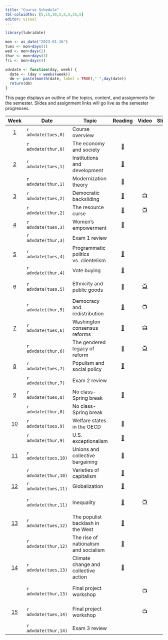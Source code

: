 ```yaml
---
title: "Course Schedule"
tbl-colwidths: [5,15,30,5,5,5,25,5]
editor: visual
---
```


```r
library(lubridate)

mon <- as_date("2023-01-16")
tues <- mon+days(1)
wed <- mon+days(2)
thur <- mon+days(3)
fri <- mon+days(4)

advdate <- function(day, week) {
  date <- (day + weeks(week))
  dm <- paste(month(date, label = TRUE)," ",day(date))
  return(dm)  
} 
```

This page displays an outline of the topics, content, and assignments
for the semester. Slides and assignment links will go live as the
semester progresses.

::: column-screen-inset-right
|           Week            | Date                 | Topic                                 |                                                                              Reading                                                                              |                                    Video                                    |                         Slides                         | Skill                             |                                                                Assignment                                                                 |
|:-------:|---------|---------|:-------:|:-------:|:-------:|---------|:-------:|
|  [1](/weeks/week-1.html)  | `r advdate(tues,0)`  | Course overview                       |                                                                                                                                                                   |                                                                             |                                                        | Explore MS 365                    |                                                                                                                                           |
|                           | `r advdate(thur,0)`  | The economy and society               |       [📖](https://blackboard.gwu.edu/webapps/blackboard/execute/content/file?cmd=view&mode=designer&content_id=_12821132_1&course_id=_380501_1 "Polanyi")        |                                                                             |    [🖥️](/slides/lecture-1.html "Lecture 1 slides")     | Explore Tableau                   |                                                                                                                                           |
|  [2](/weeks/week-2.html)  | `r advdate(tues,1)`  | Institutions and development          |                            [📖](https://link-springer-com.proxygw.wrlc.org/article/10.1007/s11127-019-00645-z "Acemoglu and Robinson")                            |                                                                             |  [🖥️](/slides/lecture-2.1.html "Lecture 2.1 slides")   | Install Excel                     |                                                                                                                                           |
|                           | `r advdate(thur,1)`  | Modernization theory                  | [📖](https://blackboard.gwu.edu/webapps/blackboard/execute/content/file?cmd=view&mode=designer&content_id=_12817118_1&course_id=_380501_1 "Cheibub and Vreeland") |                                                                             |  [🖥️](/slides/lecture-2.2.html "Lecture 2.2 slides")   | Analyzing data                    |                                                                                                                                           |
|  [3](/weeks/week-3.html)  | `r advdate(tues,2)`  | Democratic backsliding                |                                               [📖](https://doi.org/10.1017/S1537592718003377 "Kaufman and Haggard")                                               | [📺](https://www.youtube.com/watch?v=jSl9rydcd7k "Data Assignment 1 Video") |  [🖥️](/slides/lecture-3.1.html "Lecture 3.1 slides")   | Importing data                    |                                                                                                                                           |
|                           | `r advdate(thur,2)`  | The resource curse                    |                                             [📖](https://www-jstor-org.proxygw.wrlc.org/stable/j.ctt7s3wz.10 "Ross")                                              |              [📺](https://www.youtube.com/watch?v=y7ESq_O3Odw)              |  [🖥️](/slides/lecture-3.2.html "Lecture 3.2 slides")   | Organizing data                   |                                       [🧮](/assignments/data-assignment-1.html "Data assignment 1")                                       |
|  [4](/weeks/week-4.html)  | `r advdate(tues,3)`  | Women's empowerment                   |                             [📖](https://www.econstor.eu/bitstream/10419/216551/1/cesifo1_wp8155.pdf "Hassami and Lopes da Fonseca")                              |                                                                             |  [🖥️](/slides/lecture-4.1.html "Lecture 4.1 slides")   | Bar charts                        |                                                                                                                                           |
|                           | `r advdate(thur,3)`  | Exam 1 review                         |                                                                                                                                                                   |                                                                             |  [🖥️](/slides/lecture-4.2.html "Lecture 4.2 slides")   | Line charts                       |                                                                    📘                                                                     |
|  [5](/weeks/week-5.html)  | `r advdate(tues,4)`  | Programmatic politics vs. clientelism |    [📖](https://blackboard.gwu.edu/webapps/blackboard/execute/content/file?cmd=view&mode=designer&content_id=_12817119_1&course_id=_380501_1 "Stokes et. al.")    |                                                                             | [🖥️](/slides/lecture-5.1.html "Distributive politics") | Scatter plots                     |                                                                                                                                           |
|                           | `r advdate(thur,4)`  | Vote buying                           |                                        [📖](https://ebookcentral.proquest.com/lib/gwu/reader.action?docID=5732981&ppg=112)                                        |                                                                             |  [🖥️](/slides/lecture-5.2.html "Lecture 5.2 slides")   | Maps                              |                                                                                                                                           |
|  [6](/weeks/week-6.html)  | `r advdate(tues,5)`  | Ethnicity and public goods            |                                                        [📖](http://www.jstor.org/stable/25054263 "Miguel")                                                        |  [📺](https://www.youtube.com/watch?v=G9vKgrtDZ-w&t=72s "Bar chart video")  |  [🖥️](/slides/lecture-6.1.html "Lecture 6.1 slides")   | Creating bar charts in Excel      |                                                                                                                                           |
|                           | `r advdate(thur,5)`  | Democracy and redistribution          |                                   [📖](https://doi-org.proxygw.wrlc.org/10.1017/S1537592717002122 "Holland and Ross Schneider")                                   | [📺](https://www.youtube.com/watch?v=YOpwcihO-iY&t=39s "Line chart video")  |  [🖥️](/slides/lecture-6.2.html "Lecture 6.2 slides")   | Creating line charts in Excel     |                                                                                                                                           |
|  [7](/weeks/week-7.html)  | `r advdate(tues,6)`  | Washington consensus reforms          |                          [📖](https://www.brookings.edu/wp-content/uploads/2021/02/Washington-Consensus-Reforms.pdf "Archibong et. al.")                          |   [📺](https://www.youtube.com/watch?v=NDszBjbvSFA "Scatter plot video")    |  [🖥️](/slides/lecture-7.1.html "Lecture 7.1 slides")   | Creating scatter plots in Excel   |                                                                                                                                           |
|                           | `r advdate(thur,6)`  | The gendered legacy of reform         |                       [📖](https://eresgw-wrlc-org.proxygw.wrlc.org/x/docs/gelm/teitelbaum_emmanuel/LourdesChapter3.pdf "Beneria et. al.")                        |      [📺](https://www.youtube.com/watch?v=ixjWeXbYVl0 "Mapping video")      |  [🖥️](/slides/lecture-7.2.html "Lecture 7.2 slides")   | Creating Maps in Excel            |                                       [🧮](/assignments/data-assignment-2.html "Data assignment 2")                                       |
|  [8](/weeks/week-8.html)  | `r advdate(tues,7)`  | Populism and social policy            |                                    [📖](https://onlinelibrary-wiley-com.proxygw.wrlc.org/doi/full/10.1111/dech.12578 "Putzel")                                    |                                                                             |  [🖥️](/slides/lecture-8.1.html "Lecture 8.1 slides")   | Writing with Zotero               |                                                                                                                                           |
|                           | `r advdate(thur,7)`  | Exam 2 review                         |                                                                                                                                                                   |                                                                             |  [🖥️](/slides/lecture-8.2.html "Lecture 8.2 slides")   | Install Tableau                   | [📘](https://blackboard.gwu.edu/webapps/blackboard/content/listContentEditable.jsp?course_id=_380501_1&content_id=_12817116_1&mode=reset) |
|  [9](/weeks/week-9.html)  | `r advdate(tues,8)`  | No class-Spring break                 |                                        [📖](https://www.instructionalsolutions.com/blog/how-to-write-white-paper "Cullen")                                        |                                                                             |                                                        |                                   |                                                                                                                                           |
|                           | `r advdate(thur,8)`  | No class-Spring break                 |                                                                                                                                                                   |                                                                             |                                                        |                                   |                                                                                                                                           |
| [10](/weeks/week-10.html) | `r advdate(tues,9)`  | Welfare states in the OECD            |   [📖](https://blackboard.gwu.edu/webapps/blackboard/execute/content/file?cmd=view&mode=designer&content_id=_12817120_1&course_id=_380501_1 "Epsing-Andersen")    |                                                                             | [🖥️](/slides/lecture-10.1.html "Lecture 10.1 slides")  |                                   |                                                                                                                                           |
|                           | `r advdate(thur,9)`  | U.S. exceptionalism                   |                                [📖](https://www.brookings.edu/wp-content/uploads/2001/06/2001b_bpea_alesina.pdf "Alesina et. al.")                                |                                                                             | [🖥️](/slides/lecture-10.2.html "Lecture 10.2 slides")  |                                   |                                      [✍️](/project/project-assignment-1.qmd "Project Assignment 1")                                       |
| [11](/weeks/week-11.html) | `r advdate(tues,10)` | Unions and collective bargaining      |                       [📖](https://journals-sagepub-com.proxygw.wrlc.org/doi/full/10.1177/0143831X18780327 "Gumbrell-McCormick and Hyman")                        |                                                                             | [🖥️](/slides/lecture-11.1.html "Lecture 11.1 slides")  |                                   |                                                                                                                                           |
|                           | `r advdate(thur,10)` | Varieties of capitalism               |                                           [📖](https://academic.oup.com/book/301/chapter/134893294 "Hall and Soskice")                                            |                                                                             | [🖥️](/slides/lecture-11.2.html "Lecture 11.2 slides")  |                                   |                                                                                                                                           |
| [12](/weeks/week-12.html) | `r advdate(tues,11)` | Globalization                         |                               [📖](https://www.annualreviews.org/doi/full/10.1146/annurev-economics-080315-015041 "Autor et. al.")                                |                                                                             | [🖥️](/slides/lecture-12.1.html "Lecture 12.1 slides")  |                                   |                                                                                                                                           |
|                           | `r advdate(thur,11)` | Inequality                            |                                   [📖](https://www.amazon.com/gp/product/B07P92PDLF/ref=dbs_a_def_rwt_bibl_vppi_i2 "Stiglitz")                                    | [📺](https://www.youtube.com/watch?v=yqAYuAf6zEc&t=175s "Wrangling Video")  | [🖥️](/slides/lecture-12.2.html "Lecture 12.2 slides")  | Wrangling data in MS Power Query  |                                               [✍️](/assignments/project-assignment-2.html)                                                |
| [13](/weeks/week-13.html) | `r advdate(tues,12)` | The populist backlash in the West     |                                             [📖](https://www-jstor-org.proxygw.wrlc.org/stable/j.ctv2dzzqsn "Judis")                                              |                                                                             | [🖥️](/slides/lecture-13.1.html "Lecture 13.1 slides")  |                                   |                                                                                                                                           |
|                           | `r advdate(thur,12)` | The rise of nationalism and socialism |                                             [📖](https://www-jstor-org.proxygw.wrlc.org/stable/j.ctv2dzzqsn "Judis")                                              |                                                                             | [🖥️](/slides/lecture-13.2.html "Lecture 13.2 slides")  |                                   |                                                                                                                                           |
| [14](/weeks/week-14.html) | `r advdate(tues,13)` | Climate change and collective action  |                  [📖](https://direct.mit.edu/glep/article/20/4/4/95068/Prisoners-of-the-Wrong-Dilemma-Why-Distributive "Aklin and Mildenberger")                  |                                                                             |                           🖥️                           |                                   |                                                                                                                                           |
|                           | `r advdate(thur,13)` | Final project workshop                |                                                                                                                                                                   |                                     📺                                      |                                                        | Create visualizations in Tableau  |                                                                                                                                           |
| [15](/weeks/week-15.html) | `r advdate(tues,14)` | Final project workshop                |                                                                                                                                                                   |                                     📺                                      |                                                        | Create a Tableau Dashboard        |                                                                                                                                           |
|                           | `r advdate(thur,14)` | Exam 3 review                         |                                                                                                                                                                   |                                                                             |                                                        |                                   |                                    📘 [✍️](/project/project-assignment-3.html "Project assignment 3")                                     |
:::
